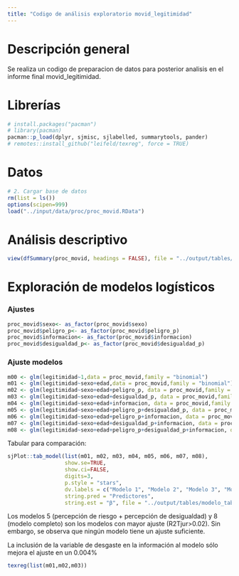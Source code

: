 ```yaml
---
title: "Codigo de análisis exploratorio movid_legitimidad"
---
```


# Descripción general

Se realiza un codigo de preparacion de datos para posterior analisis en el informe final movid_legitimidad.

# Librerías

```r
# install.packages("pacman")
# library(pacman)
pacman::p_load(dplyr, sjmisc, sjlabelled, summarytools, pander)
# remotes::install_github("leifeld/texreg", force = TRUE)
```
# Datos
```r
# 2. Cargar base de datos
rm(list = ls())
options(scipen=999)
load("../input/data/proc/proc_movid.RData")
```


# Análisis descriptivo 
```r
view(dfSummary(proc_movid, headings = FALSE), file = "../output/tables/tabla_descr_1.html")
```


# Exploración de modelos logísticos
### Ajustes
```r
proc_movid$sexo<- as_factor(proc_movid$sexo)
proc_movid$peligro_p<- as_factor(proc_movid$peligro_p)
proc_movid$informacion<- as_factor(proc_movid$informacion)
proc_movid$desigualdad_p<- as_factor(proc_movid$desigualdad_p)
```

### Ajuste modelos
```r
m00 <- glm(legitimidad~1,data = proc_movid,family = "binomial")
m01 <- glm(legitimidad~sexo+edad,data = proc_movid,family = "binomial")
m02 <- glm(legitimidad~sexo+edad+peligro_p, data = proc_movid,family = "binomial")
m03 <- glm(legitimidad~sexo+edad+desigualdad_p, data = proc_movid,family = "binomial")
m04 <- glm(legitimidad~sexo+edad+informacion, data = proc_movid,family = "binomial")
m05 <- glm(legitimidad~sexo+edad+peligro_p+desigualdad_p, data = proc_movid,family = "binomial")
m06 <- glm(legitimidad~sexo+edad+peligro_p+informacion, data = proc_movid,family = "binomial")
m07 <- glm(legitimidad~sexo+edad+desigualdad_p+informacion, data = proc_movid,family = "binomial")
m08 <- glm(legitimidad~sexo+edad+peligro_p+desigualdad_p+informacion, data = proc_movid,family = "binomial")

```

Tabular para comparación:
```r
sjPlot::tab_model(list(m01, m02, m03, m04, m05, m06, m07, m08),
                  show.se=TRUE,
                  show.ci=FALSE,
                  digits=3,
                  p.style = "stars",
                  dv.labels = c("Modelo 1", "Modelo 2", "Modelo 3", "Modelo 4", "Modelo 5", "Modelo 6", "Modelo 7", "Modelo 8"),
                  string.pred = "Predictores",
                  string.est = "β", file = "../output/tables/modelo_tabla_3.html")
```

Los modelos 5 (percepción de riesgo + percepción de desigualdad) y 8 (modelo completo) son los modelos con mayor ajuste (R2Tjur>0.02). Sin embargo, se observa que ningún modelo tiene un ajuste suficiente.

La inclusión de la variable de desgaste en la información al modelo sólo mejora el ajuste en un 0.004%



```r
texreg(list(m01,m02,m03))
```



